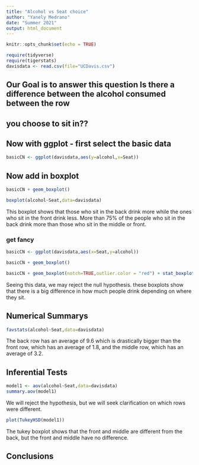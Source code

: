 ```yaml
---
title: "Alcohol vs Seat choice"
author: "Yanely Medrano"
date: "Summer 2021"
output: html_document
---
```


```r
knitr::opts_chunk$set(echo = TRUE)
```

```r
require(tidyverse)
require(tigerstats)
davisdata <- read.csv(file="UCDavis.csv")
```
## Our Goal is to answer this question Is there a difference between the alcohol consumed between the row
## you choose to sit in??

## Now with ggplot - first select the basic data

```r
basicCN <- ggplot(davisdata,aes(y=alcohol,x=Seat))
```
## Now add in boxplot

```r
basicCN + geom_boxplot()
```
 
```r
boxplot(alcohol~Seat,data=davisdata)
```
    
This boxplot shows that those who sit in the back drink more while the ones who sit in the front drink less. More than 75% of the people who sit in the back drink more than those who sit in the middle or front.
  
### get fancy  

```r
basicCN <- ggplot(davisdata,aes(x=Seat,y=alcohol))

basicCN + geom_boxplot()
```

```r
basicCN + geom_boxplot(notch=TRUE,outlier.color = "red") + stat_boxplot(geom ='errorbar') + labs(title="Fancy notch boxplot \n with 2 lines")
```

Seeing this data, we may reject the null hypothesis. these boxplots show that there is a big difference in how much people drink depending on where they sit.

## Numerical Summarys 

```r
favstats(alcohol~Seat,data=davisdata)
```
The back row has an average of 9.6 which is drastically bigger than the front row, which has an average of 1.8, and the middle row, which has an average of 3.2.

## Inferential Tests

```r
model1 <- aov(alcohol~Seat,data=davisdata)
summary.aov(model1)
```
We will reject the hypothesis, but we will seek clarification on which rows were different.  

```r
plot(TukeyHSD(model1))
```

The tukey boxplot shows that the front and middle are different from the back, but the front and middle have no difference.  

## Conclusions


